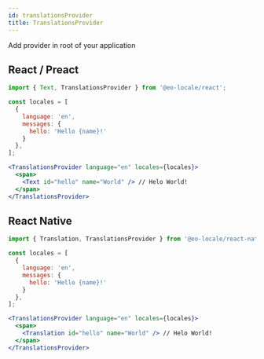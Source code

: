```yaml
---
id: translationsProvider
title: TranslationsProvider
---
```


Add provider in root of your application

## React / Preact

```jsx
import { Text, TranslationsProvider } from '@eo-locale/react';

const locales = [
  {
    language: 'en',
    messages: {
      hello: 'Hello {name}!'
    }
  },
];

<TranslationsProvider language="en" locales={locales}>
  <span>
    <Text id="hello" name="World" /> // Helo World!
  </span>
</TranslationsProvider>
```

## React Native

```jsx
import { Translation, TranslationsProvider } from '@eo-locale/react-native';

const locales = [
  {
    language: 'en',
    messages: {
      hello: 'Hello {name}!'
    }
  },
];

<TranslationsProvider language="en" locales={locales}>
  <span>
    <Translation id="hello" name="World" /> // Helo World!
  </span>
</TranslationsProvider>
```
